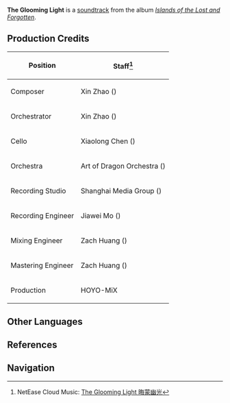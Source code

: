 {{Soundtrack Infobox
|title          =
|image          = Islands of the Lost and Forgotten.png
|album          = Islands of the Lost and Forgotten
|disc           = 2
|number         = 34
|featured       =
|featured2      =
|featured3      =
|featured_disc  =
|featured_disc2 =
|featured_disc3 =
|youtube_id     = IMrVTVo9QRc
|youtube_time   = 1
|spotify_id     = 7mSNGT9V9eVRc3DR8rOmyT
|played_in      = Enkanomiya
|during         = [[Enkanomiya]]
|domain         =
|previous       = The Abysmal Region
|next           = The Shallow Melancholy
}}
'''The Glooming Light''' is a [[soundtrack]] from the album ''[[Islands of the Lost and Forgotten]]''.

==Production Credits==
{| class="wikitable" style="text-align:left; height:0.5em"
! Position
! Staff<ref>NetEase Cloud Music: [https://music.163.com/#/song?id=1937114383 The Glooming Light 晦蒙幽光]</ref>
|-
! Composer
| Xin Zhao ({{Lang|zh=赵鑫|mini=1}})
|-
! Orchestrator
| Xin Zhao ({{Lang|zh=赵鑫|mini=1}})
|-
! Cello
| Xiaolong Chen ({{Lang|zh=陈小龙|mini=1}})
|-
! Orchestra
| Art of Dragon Orchestra ({{Lang|zh=龙之艺交响乐团|mini=1}})
|-
! Recording Studio
| Shanghai Media Group ({{Lang|zh=上海广播大厦|mini=1}})
|-
! Recording Engineer
| Jiawei Mo ({{Lang|zh=莫家伟|mini=1}})
|-
! Mixing Engineer
| Zach Huang ({{Lang|zh=黄巍|mini=1}})
|-
! Mastering Engineer
| Zach Huang ({{Lang|zh=黄巍|mini=1}})
|-
! Production
| HOYO-MiX
|}
<!--
==Videos==
<gallery hideaddbutton="true" captionalign="center">
</gallery>

==Trivia==
-->
==Other Languages==
{{Other Languages
|default_hidden = 1
|en      = The Glooming Light
|zhs     = 晦蒙幽光
|zhs_rm  = Huì Méng Yōuguāng
|ja      = 暗き幽光
|ja_rm   = Kuraki Yuukou{{Assumed}}
}}

==References==
{{Reflist}}

==Navigation==
{{Soundtrack Navbox|Islands of the Lost and Forgotten}}